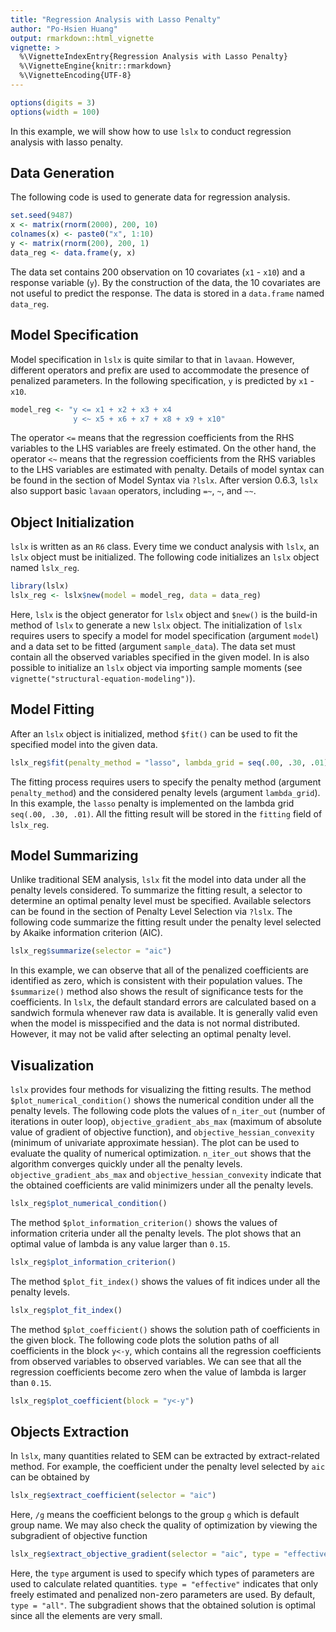 ```yaml
---
title: "Regression Analysis with Lasso Penalty"
author: "Po-Hsien Huang"
output: rmarkdown::html_vignette
vignette: >
  %\VignetteIndexEntry{Regression Analysis with Lasso Penalty}
  %\VignetteEngine{knitr::rmarkdown}
  %\VignetteEncoding{UTF-8}
---
```

```r
options(digits = 3)
options(width = 100)
```
In this example, we will show how to use `lslx` to conduct regression analysis with lasso penalty.

## Data Generation
The following code is used to generate data for regression analysis. 
```r
set.seed(9487)
x <- matrix(rnorm(2000), 200, 10)
colnames(x) <- paste0("x", 1:10)
y <- matrix(rnorm(200), 200, 1)
data_reg <- data.frame(y, x)
```
The data set contains 200 observation on 10 covariates (`x1` - `x10`) and a response variable (`y`). 
By the construction of the data, the 10 covariates are not useful to predict the response.
The data is stored in a `data.frame` named `data_reg`.


## Model Specification
Model specification in `lslx` is quite similar to that in `lavaan`.
However, different operators and prefix are used to accommodate the presence of penalized parameters.
In the following specification, `y` is predicted by `x1` - `x10`.
```r
model_reg <- "y <= x1 + x2 + x3 + x4
              y <~ x5 + x6 + x7 + x8 + x9 + x10"
```
The operator `<=` means that the regression coefficients from the RHS variables to the LHS variables are freely estimated.
On the other hand, the operator `<~` means that the regression coefficients from the RHS variables to the LHS variables are estimated with penalty.
Details of model syntax can be found in the section of Model Syntax via `?lslx`.
After version 0.6.3, `lslx` also support basic `lavaan` operators, including `=~`, `~`, and `~~`. 

## Object Initialization
`lslx` is written as an `R6` class.
Every time we conduct analysis with `lslx`, an `lslx` object must be initialized.
The following code initializes an `lslx` object named `lslx_reg`.
```r
library(lslx)
lslx_reg <- lslx$new(model = model_reg, data = data_reg)
```
Here, `lslx` is the object generator for `lslx` object and `$new()` is the build-in method of `lslx` to generate a new `lslx` object.
The initialization of `lslx` requires users to specify a model for model specification (argument `model`) and a data set to be fitted (argument `sample_data`).
The data set must contain all the observed variables specified in the given model.
In is also possible to initialize an `lslx` object via importing sample moments (see `vignette("structural-equation-modeling")`).


## Model Fitting
After an `lslx` object is initialized, method `$fit()` can be used to fit the specified model into the given data.
```r
lslx_reg$fit(penalty_method = "lasso", lambda_grid = seq(.00, .30, .01))
```
The fitting process requires users to specify the penalty method (argument `penalty_method`) and the considered penalty levels (argument `lambda_grid`).
In this example, the `lasso` penalty is implemented on the lambda grid `seq(.00, .30, .01)`.
All the fitting result will be stored in the `fitting` field of `lslx_reg`.


## Model Summarizing
Unlike traditional SEM analysis, `lslx` fit the model into data under all the penalty levels considered.
To summarize the fitting result, a selector to determine an optimal penalty level must be specified.
Available selectors can be found in the section of Penalty Level Selection via `?lslx`.
The following code summarize the fitting result under the penalty level selected by Akaike information criterion (AIC).
```r
lslx_reg$summarize(selector = "aic")
```
In this example, we can observe that all of the penalized coefficients are identified as zero, which is consistent with their population values. 
The `$summarize()` method also shows the result of significance tests for the coefficients.
In `lslx`, the default standard errors are calculated based on a sandwich formula whenever raw data is available.
It is generally valid even when the model is misspecified and the data is not normal distributed.
However, it may not be valid after selecting an optimal penalty level.

## Visualization
`lslx` provides four methods for visualizing the fitting results.
The method `$plot_numerical_condition()` shows the numerical condition under all the penalty levels.
The following code plots the values of `n_iter_out` (number of iterations in outer loop), `objective_gradient_abs_max` (maximum of absolute value of gradient of objective function), and `objective_hessian_convexity` (minimum of univariate approximate hessian).
The plot can be used to evaluate the quality of numerical optimization.
`n_iter_out` shows that the algorithm converges quickly under all the penalty levels.
`objective_gradient_abs_max` and `objective_hessian_convexity` indicate that the obtained coefficients are valid minimizers under all the penalty levels.
```r
lslx_reg$plot_numerical_condition()
```


The method `$plot_information_criterion()` shows the values of information criteria under all the penalty levels.
The plot shows that an optimal value of lambda is any value larger than `0.15`.
```r
lslx_reg$plot_information_criterion()
```

The method `$plot_fit_index()` shows the values of fit indices under all the penalty levels.
```r
lslx_reg$plot_fit_index()
```

The method `$plot_coefficient()` shows the solution path of coefficients in the given block.
The following code plots the solution paths of all coefficients in the block `y<-y`, which contains all the regression coefficients from observed variables to observed variables.
We can see that all the regression coefficients become zero when the value of lambda is larger than `0.15`.
```r
lslx_reg$plot_coefficient(block = "y<-y")
```

## Objects Extraction
In `lslx`, many quantities related to SEM can be extracted by extract-related method.
For example, the coefficient under the penalty level selected by `aic` can be obtained by
```r
lslx_reg$extract_coefficient(selector = "aic")
```

Here, `/g` means the coefficient belongs to the group `g` which is default group name. We may also check the quality of optimization by viewing the subgradient of objective function
```r
lslx_reg$extract_objective_gradient(selector = "aic", type = "effective")
```
Here, the `type` argument is used to specify which types of parameters are used to calculate related quantities. `type = "effective"` indicates that only freely estimated and penalized non-zero parameters are used. By default, `type = "all"`. The subgradient shows that the obtained solution is optimal since all the elements are very small.

